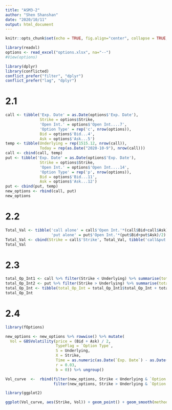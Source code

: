```yaml
---
title: "ASM3-2"
author: "Shen Shanshan"
date: "2020/10/11"
output: html_document
---
```


```r
knitr::opts_chunk$set(echo = TRUE, fig.align="center", collapse = TRUE, cache = TRUE)

library(readxl)
options <- read_excel("options.xlsx", na="--")
#View(options)

library(dplyr)
library(conflicted)
conflict_prefer("filter", "dplyr")
conflict_prefer("lag", "dplyr")
```

# 2.1
```r
call <- tibble('Exp. Date' = as.Date(options$'Exp. Date'),
               Strike = options$Strike,
               'Open Int.' = options$'Open Int....7',
               'Option Type' = rep('c', nrow(options)),
               Bid = options$'Bid...4',
               Ask = options$'Ask...5')
temp <- tibble(Underlying = rep(1515.12, nrow(call)),
               Today = rep(as.Date("2020-10-9"), nrow(call)))
call <- cbind(call, temp)
put <- tibble('Exp. Date' = as.Date(options$'Exp. Date'),
               Strike = options$Strike,
               'Open Int.' = options$'Open Int....14',
               'Option Type' = rep('p', nrow(options)),
               Bid = options$'Bid...11',
               Ask = options$'Ask...12')
put <- cbind(put, temp)
new_options <- rbind(call, put)
new_options
```

# 2.2
```r
Total_Val <- tibble('call alone' = call$'Open Int.'*(call$Bid+call$Ask)/2,
                    'put alone' = put$'Open Int.'*(put$Bid+put$Ask)/2)
Total_Val <- cbind(Strike = call$'Strike', Total_Val, tibble('call&put' = Total_Val$'call alone' + Total_Val$'put alone'))
Total_Val
```

# 2.3
```r
total_Op_Int1 <- call %>% filter(Strike < Underlying) %>% summarise(total_Op_Int = sum(.$`Open Int.`, na.rm = TRUE))
total_Op_Int2 <- put %>% filter(Strike > Underlying) %>% summarise(total_Op_Int = sum(.$`Open Int.`, na.rm = TRUE))
total_Op_Int <- tibble(total_Op_Int = total_Op_Int1$total_Op_Int + total_Op_Int2$total_Op_Int)
total_Op_Int
```

# 2.4
```r
library(fOptions)

new_options <- new_options %>% rowwise() %>% mutate(
  Vol = GBSVolatility(price = (Bid + Ask) / 2, 
                      TypeFlag = `Option Type`, 
                      S = Underlying, 
                      X = Strike,  
                      Time = as.numeric(as.Date(`Exp. Date`) - as.Date(`Today`))/365, 
                      r = 0.03, 
                      b = 0)) %>% ungroup()

Vol_curve  <-  rbind(filter(new_options, Strike < Underlying & `Option Type` == 'p'),
                     filter(new_options, Strike > Underlying & `Option Type` == 'c'))

library(ggplot2)

ggplot(Vol_curve, aes(Strike, Vol)) + geom_point() + geom_smooth(method = "loess", se = FALSE)
```







